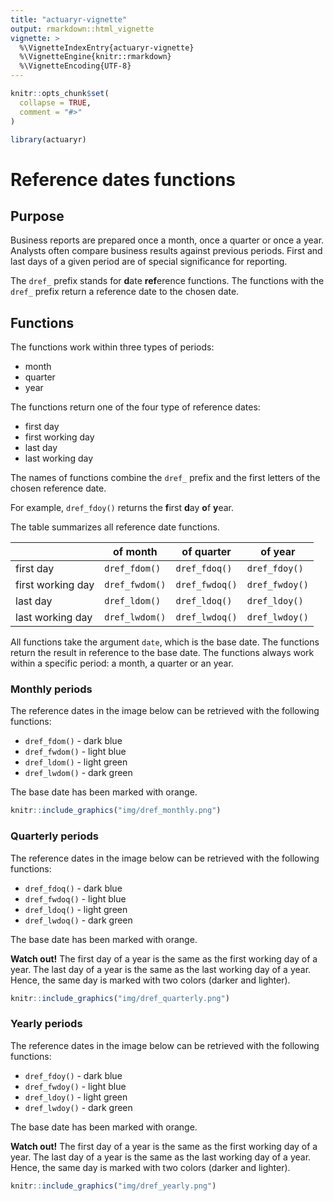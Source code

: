 ```yaml
---
title: "actuaryr-vignette"
output: rmarkdown::html_vignette
vignette: >
  %\VignetteIndexEntry{actuaryr-vignette}
  %\VignetteEngine{knitr::rmarkdown}
  %\VignetteEncoding{UTF-8}
---
```


```r
knitr::opts_chunk$set(
  collapse = TRUE,
  comment = "#>"
)
```

```r
library(actuaryr)
```

# Reference dates functions

## Purpose

Business reports are prepared once a month, once a quarter or once a year.
Analysts often compare business results against previous periods. 
First and last days of a given period are of special significance for reporting.

The `dref_` prefix stands for **d**ate **ref**erence functions. 
The functions with the `dref_` prefix return a reference date to the chosen date.

## Functions

The functions work within three types of periods:

* month
* quarter
* year

The functions return one of the four type of reference dates:

* first day
* first working day
* last day
* last working day

The names of functions combine the `dref_` prefix and the first letters 
of the chosen reference date.

For example, `dref_fdoy()` returns the **f**irst **d**ay **o**f **y**ear.

The table summarizes all reference date functions.

|                   | of month       | of quarter     | of year        |
|-------------------|----------------|----------------|----------------|
| first day         | `dref_fdom()`  | `dref_fdoq()`  | `dref_fdoy()`  |
| first working day | `dref_fwdom()` | `dref_fwdoq()` | `dref_fwdoy()` |
| last day          | `dref_ldom()`  | `dref_ldoq()`  | `dref_ldoy()`  |
| last working day  | `dref_lwdom()` | `dref_lwdoq()` | `dref_lwdoy()` |

All functions take the argument `date`, which is the base date.
The functions return the result in reference to the base date.
The functions always work within a specific period: a month, a quarter 
or an year.

### Monthly periods

The reference dates in the image below can be retrieved 
with the following functions:

* `dref_fdom()` - dark blue
* `dref_fwdom()` - light blue
* `dref_ldom()` - light green
* `dref_lwdom()` - dark green

The base date has been marked with orange.

```r
knitr::include_graphics("img/dref_monthly.png")
```

### Quarterly periods


The reference dates in the image below can be retrieved 
with the following functions:

* `dref_fdoq()` - dark blue
* `dref_fwdoq()` - light blue
* `dref_ldoq()` - light green
* `dref_lwdoq()` - dark green

The base date has been marked with orange.

**Watch out!** 
The first day of a year is the same as the first working day of a year. 
The last day of a year is the same as the last working day of a year.
Hence, the same day is marked with two colors (darker and lighter).

```r
knitr::include_graphics("img/dref_quarterly.png")
```

### Yearly periods

The reference dates in the image below can be retrieved 
with the following functions:

* `dref_fdoy()` - dark blue
* `dref_fwdoy()` - light blue
* `dref_ldoy()` - light green
* `dref_lwdoy()` - dark green

The base date has been marked with orange.

**Watch out!** 
The first day of a year is the same as the first working day of a year. 
The last day of a year is the same as the last working day of a year.
Hence, the same day is marked with two colors (darker and lighter).

```r
knitr::include_graphics("img/dref_yearly.png")
```